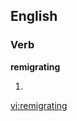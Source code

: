 ==English==

===Verb===
'''remigrating'''

# {{third-person singular of|[[remigrate]]}}

[[vi:remigrating]]